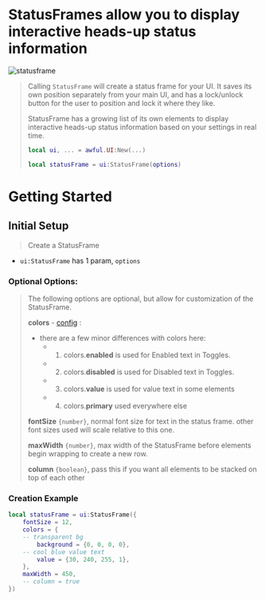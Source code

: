 
# StatusFrames allow you to display interactive heads-up status information

![statusframe](/gifs/statusframe.gif)

> Calling `StatusFrame` will create a status frame for your UI. It saves its own position separately from your main UI, and has a lock/unlock button for the user to position and lock it where they like.
>
> StatusFrame has a growing list of its own elements to display interactive heads-up status information based on your settings in real time.
>
> ```lua
> local ui, ... = awful.UI:New(...)
>
> local statusFrame = ui:StatusFrame(options)
> ```

# Getting Started

## Initial Setup

> Create a StatusFrame

- `ui:StatusFrame` has 1 param, `options`

### Optional Options:

> The following options are optional, but allow for customization of the StatusFrame.
>
> **colors** - [config](awful-ui?id=colors) :
>
> - there are a few minor differences with colors here:
>   - 1. colors.**enabled** is used for Enabled text in Toggles.
>   - 2. colors.**disabled** is used for Disabled text in Toggles.
>   - 3. colors.**value** is used for value text in some elements
>   - 4. colors.**primary** used everywhere else
>
> **fontSize** `{number}`, normal font size for text in the status frame. other font sizes used will scale relative to this one.
>
> **maxWidth** `{number}`, max width of the StatusFrame before elements begin wrapping to create a new row.
>
> **column** `{boolean}`, pass this if you want all elements to be stacked on top of each other

### Creation Example

```lua
local statusFrame = ui:StatusFrame({
	fontSize = 12,
	colors = {
    -- transparent bg
		background = {0, 0, 0, 0},
    -- cool blue value text
		value = {30, 240, 255, 1},
	},
	maxWidth = 450,
	-- column = true
})
```
